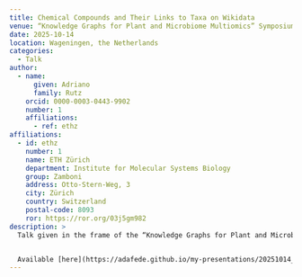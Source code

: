 ```yaml
---
title: Chemical Compounds and Their Links to Taxa on Wikidata
venue: “Knowledge Graphs for Plant and Microbiome Multiomics” Symposium
date: 2025-10-14
location: Wageningen, the Netherlands
categories:
  - Talk
author:
  - name:
      given: Adriano
      family: Rutz
    orcid: 0000-0003-0443-9902
    number: 1
    affiliations:
      - ref: ethz
affiliations:
  - id: ethz
    number: 1
    name: ETH Zürich
    department: Institute for Molecular Systems Biology
    group: Zamboni
    address: Otto-Stern-Weg, 3
    city: Zürich
    country: Switzerland
    postal-code: 8093
    ror: https://ror.org/03j5gm982
description: >
  Talk given in the frame of the “Knowledge Graphs for Plant and Microbiome Multiomics” Symposium.


  Available [here](https://adafede.github.io/my-presentations/20251014_wageningen/index.html).
---
```

